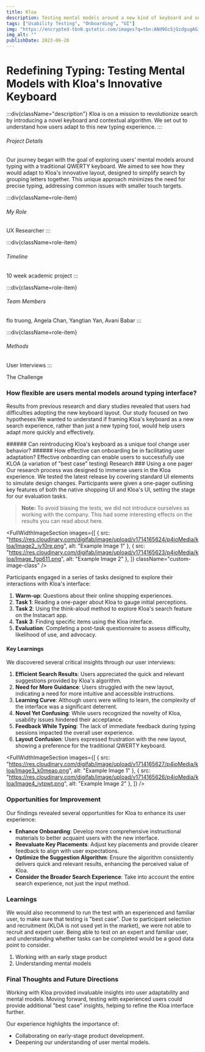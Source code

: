 ```yaml
---
title: Kloa
description: Testing mental models around a new kind of keyboard and search interface
tags: ["Usability Testing", "Onboarding", "UI"]
img: "https://encrypted-tbn0.gstatic.com/images?q=tbn:ANd9GcSjGzdgugAGiD6iO8_mmcyaZchDseFR-LrJHg&s"
img_alt: ""
publishDate: 2023-06-20
---
```


<FullWidthSection>

# Redefining Typing: Testing Mental Models with Kloa's Innovative Keyboard

:::div{className="description"}
Kloa is on a mission to revolutionize search by introducing a novel keyboard and contextual algorithm. We set out to understand how users adapt to this new typing experience.
:::


###### Project Details
Our journey began with the goal of exploring users' mental models around typing with a traditional QWERTY keyboard. We aimed to see how they would adapt to Kloa's innovative layout, designed to simplify search by grouping letters together. This unique approach minimizes the need for precise typing, addressing common issues with smaller touch targets.

<div class='roles'>

:::div{className=role-item}
###### My Role
UX Researcher
:::

:::div{className=role-item}
###### Timeline
10 week academic project
:::

:::div{className=role-item}
###### Team Members
flo truong, 
Angela Chan, Yangtian Yan, Avani Babar
:::


:::div{className=role-item}
###### Methods
User Interviews
:::
</div>
</FullWidthSection>

<FullWidthSection bgClass="gray">

The Challenge 
  ### How flexible are users mental models around typing interface?
  Results from previous research and diary studies revealed that users had difficulties adopting the new keyboard layout. Our study focused on two hypotheses:We wanted to understand if framing Kloa's keyboard as a new search experience, rather than just a new typing tool, would help users adapt more quickly and effectively.




  <NumberedList>
    <NumberedItem index={0}>
      ###### Can reintroducing Kloa's keyboard as a unique tool change user behavior?
    </NumberedItem>
    <NumberedItem index={1}>
      ###### How effective can onboarding be in facilitating user adaptation?
      Effective onboarding can enable users to successfully use KLOA (a variation of "best case" testing)
    </NumberedItem>
  </NumberedList>
</FullWidthSection>

<FullWidthSection >
Research
### Using a one pager
Our research process was designed to immerse users in the Kloa experience. We tested the latest release by covering standard UI elements to simulate design changes. Participants were given a one-pager outlining key features of both the native shopping UI and Kloa's UI, setting the stage for our evaluation tasks.

> **Note:** To avoid biasing the tests, we did not introduce ourselves as working with the company. This had some interesting effects on the results you can read about here. 

  <FullWidthImageSection 
    images={[
      { src: "https://res.cloudinary.com/digifab/image/upload/v1714165624/p4ioMedia/kloa/Image2_jy10re.png", alt: "Example Image 1" },
      { src: "https://res.cloudinary.com/digifab/image/upload/v1714165623/p4ioMedia/kloa/Image_fgp611.png", alt: "Example Image 2" },
    ]}
    className="custom-image-class" 
  />


Participants engaged in a series of tasks designed to explore their interactions with Kloa's interface:
1. **Warm-up**: Questions about their online shopping experiences.
2. **Task 1**: Reading a one-pager about Kloa to gauge initial perceptions.
3. **Task 2**: Using the think-aloud method to explore Kloa's search feature on the Instacart app.
4. **Task 3**: Finding specific items using the Kloa interface.
5. **Evaluation**: Completing a post-task questionnaire to assess difficulty, likelihood of use, and advocacy.


#### Key Learnings
We discovered several critical insights through our user interviews:

1. **Efficient Search Results**: Users appreciated the quick and relevant suggestions provided by Kloa's algorithm.
2. **Need for More Guidance**: Users struggled with the new layout, indicating a need for more intuitive and accessible instructions.
3. **Learning Curve**: Although users were willing to learn, the complexity of the interface was a significant deterrent.
4. **Novel Yet Confusing**: While users recognized the novelty of Kloa, usability issues hindered their acceptance.
5. **Feedback While Typing**: The lack of immediate feedback during typing sessions impacted the overall user experience.
6. **Layout Confusion**: Users expressed frustration with the new layout, showing a preference for the traditional QWERTY keyboard.


 <FullWidthImageSection 
    images={[
      { src: "https://res.cloudinary.com/digifab/image/upload/v1714165627/p4ioMedia/kloa/Image3_k0meao.png", alt: "Example Image 1" },
      { src: "https://res.cloudinary.com/digifab/image/upload/v1714165626/p4ioMedia/kloa/Image4_iytpwt.png", alt: "Example Image 2" },
    ]}
  />




</FullWidthSection >

<FullWidthSection bgClass="gray">


### Opportunities for Improvement
Our findings revealed several opportunities for Kloa to enhance its user experience:

- **Enhance Onboarding**: Develop more comprehensive instructional materials to better acquaint users with the new interface.
- **Reevaluate Key Placements**: Adjust key placements and provide clearer feedback to align with user expectations.
- **Optimize the Suggestion Algorithm**: Ensure the algorithm consistently delivers quick and relevant results, enhancing the perceived value of Kloa.
- **Consider the Broader Search Experience**: Take into account the entire search experience, not just the input method.

</FullWidthSection>
<FullWidthSection>

### Learnings 
We would also recommend to run the test with an experienced and familiar user, to make sure that testing is "best case". Due to participant selection and recruitment (KLOA is not used yet in the market), we were not able to recruit and expert user. Being able to test on an expert and familiar user, and understanding whether tasks can be completed would be a good data point to consider.


1. Working with an early stage product
2. Understanding mental models

</FullWidthSection>
<FullWidthSection bgClass="gray">

### Final Thoughts and Future Directions
Working with Kloa provided invaluable insights into user adaptability and mental models. Moving forward, testing with experienced users could provide additional "best case" insights, helping to refine the Kloa interface further.

Our experience highlights the importance of:

- Collaborating on early-stage product development.
- Deepening our understanding of user mental models.

</FullWidthSection>


